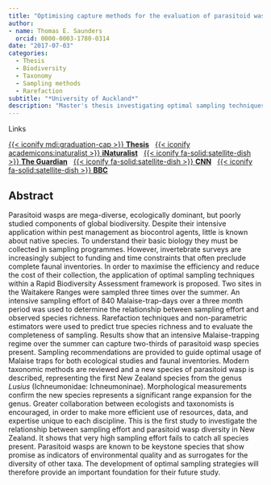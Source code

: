 ```yaml
---
title: "Optimising capture methods for the evaluation of parasitoid wasp diversity"
author: 
- name: Thomas E. Saunders
  orcid: 0000-0003-1780-0314
date: "2017-07-03"
categories:
  - Thesis
  - Biodiversity
  - Taxonomy
  - Sampling methods
  - Rarefaction
subtitle: "*University of Auckland*"
description: "Master's thesis investigating optimal sampling techniques for measuring parasitoid wasp species richness, and describing a new species of native New Zealand ichneumonid wasp."
---
```

<div class="meta-heading-links">Links</div>

[{{< iconify mdi:graduation-cap >}} **Thesis**](http://hdl.handle.net/2292/31937){.btn .btn-outline-primary .btn role="button"} 
&nbsp; 
[{{< iconify academicons:inaturalist >}} **iNaturalist**](https://inaturalist.nz/projects/parasitoid-wasps-tom-saunders-msc){.btn .btn-outline-primary .btn role="button"} 
&nbsp; 
[{{< iconify fa-solid:satellite-dish >}} **The Guardian**](https://www.theguardian.com/environment/2017/oct/10/lusius-malfoyi-wasp-new-zealand-insect-named-after-harry-potter-villain){.btn .btn-outline-primary .btn role="button"} 
&nbsp; 
[{{< iconify fa-solid:satellite-dish >}} **CNN**](https://edition.cnn.com/2017/10/10/asia/harry-potter-wasp-lusius-malfoyi-lucius-malfoy/index.html){.btn .btn-outline-primary .btn role="button"} 
&nbsp;
[{{< iconify fa-solid:satellite-dish >}} **BBC**](https://www.bbc.com/news/newsbeat-41582081){.btn .btn-outline-primary .btn role="button"}

## Abstract

Parasitoid wasps are mega-diverse, ecologically dominant, but poorly studied components of global biodiversity. Despite their intensive application within pest management as biocontrol agents, little is known about native species. To understand their basic biology they must be collected in sampling programmes. However, invertebrate surveys are increasingly subject to funding and time constraints that often preclude complete faunal inventories. In order to maximise the efficiency and reduce the cost of their collection, the application of optimal sampling techniques within a Rapid Biodiversity Assessment framework is proposed. Two sites in the Waitakere Ranges were sampled three times over the summer. An intensive sampling effort of 840 Malaise-trap-days over a three month period was used to determine the relationship between sampling effort and observed species richness. Rarefaction techniques and non-parametric estimators were used to predict true species richness and to evaluate the completeness of sampling. Results show that an intensive Malaise-trapping regime over the summer can capture two-thirds of parasitoid wasp species present. Sampling recommendations are provided to guide optimal usage of Malaise traps for both ecological studies and faunal inventories. Modern taxonomic methods are reviewed and a new species of parasitoid wasp is described, representing the first New Zealand species from the genus *Lusius* (Ichneumonidae: Ichneumoninae). Morphological measurements confirm the new species represents a significant range expansion for the genus. Greater collaboration between ecologists and taxonomists is encouraged, in order to make more efficient use of resources, data, and expertise unique to each discipline. This is the first study to investigate the relationship between sampling effort and parasitoid wasp diversity in New Zealand. It shows that very high sampling effort fails to catch all species present. Parasitoid wasps are known to be keystone species that show promise as indicators of environmental quality and as surrogates for the diversity of other taxa. The development of optimal sampling strategies will therefore provide an important foundation for their future study.

